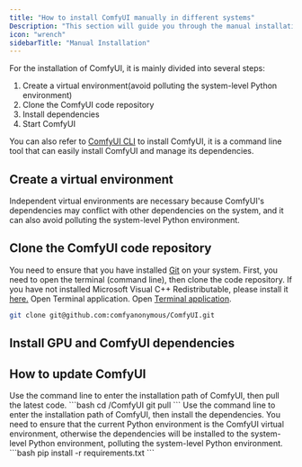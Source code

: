 ```yaml
---
title: "How to install ComfyUI manually in different systems"
Description: "This section will guide you through the manual installation process on Windows, MacOS and Linux"
icon: "wrench"
sidebarTitle: "Manual Installation"
---
```



For the installation of ComfyUI, it is mainly divided into several steps:
1. Create a virtual environment(avoid polluting the system-level Python environment)
2. Clone the ComfyUI code repository
3. Install dependencies
4. Start ComfyUI

You can also refer to [ComfyUI CLI](comfy-cli/getting-started) to install ComfyUI, it is a command line tool that can easily install ComfyUI and manage its dependencies.

## Create a virtual environment

<Tip>
    Independent virtual environments are necessary because ComfyUI's dependencies may conflict with other dependencies on the system, and it can also avoid polluting the system-level Python environment.
</Tip>

<Conda />

## Clone the ComfyUI code repository

You need to ensure that you have installed [Git](https://git-scm.com/downloads) on your system. First, you need to open the terminal (command line), then clone the code repository.
<Tabs>
<Tab title="Windows">
<Warning>If you have not installed Microsoft Visual C++ Redistributable, please install it [here.](https://learn.microsoft.com/en-us/cpp/windows/latest-supported-vc-redist?view=msvc-170)</Warning>
</Tab>
<Tab title="Linux">
Open Terminal application.
</Tab>
<Tab title="MacOS">
Open [Terminal application](https://support.apple.com/guide/terminal/open-or-quit-terminal-apd5265185d-f365-44cb-8b09-71a064a42125/mac).
</Tab>
</Tabs>

```bash
git clone git@github.com:comfyanonymous/ComfyUI.git
```

## Install GPU and ComfyUI dependencies

<Steps>
    <Step title="Install GPU dependencies">
   <InstallGpuDependencies />
    </Step>
    <Step title="Install ComfyUI dependencies">
    <PipInstall />
    </Step>
    <Step title="Start ComfyUI">
    <RunComfy />
    </Step>
</Steps>

## How to update ComfyUI

<Steps>
    <Step title="pull the latest code">
    Use the command line to enter the installation path of ComfyUI, then pull the latest code.
    ```bash
    cd <installation path>/ComfyUI
    git pull
    ```
    </Step>
    <Step title="install the dependencies">
    Use the command line to enter the installation path of ComfyUI, then install the dependencies.
    <Warning>
    You need to ensure that the current Python environment is the ComfyUI virtual environment, otherwise the dependencies will be installed to the system-level Python environment, polluting the system-level Python environment.
    </Warning>
    ```bash
        pip install -r requirements.txt
    ```
    </Step>
</Steps>
